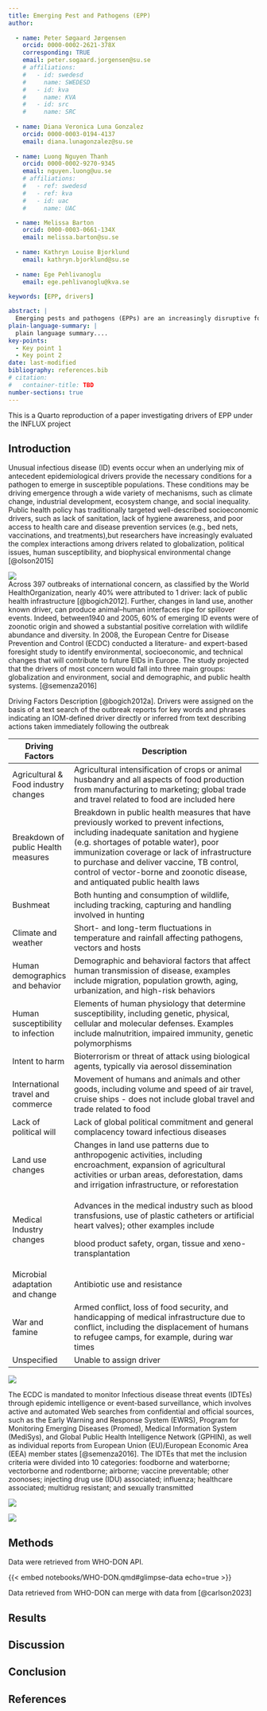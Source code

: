 ```yaml
---
title: Emerging Pest and Pathogens (EPP)
author:
  
  - name: Peter Søgaard Jørgensen
    orcid: 0000-0002-2621-378X
    corresponding: TRUE
    email: peter.sogaard.jorgensen@su.se
    # affiliations:
    #   - id: swedesd
    #     name: SWEDESD 
    #   - id: kva
    #     name: KVA    
    #   - id: src
    #     name: SRC  
  
  - name: Diana Veronica Luna Gonzalez 
    orcid: 0000-0003-0194-4137
    email: diana.lunagonzalez@su.se   
    
  - name: Luong Nguyen Thanh
    orcid: 0000-0002-9270-9345
    email: nguyen.luong@uu.se
    # affiliations:
    #   - ref: swedesd
    #   - ref: kva
    #   - id: uac
    #     name: UAC

  - name: Melissa Barton
    orcid: 0000-0003-0661-134X
    email: melissa.barton@su.se       
    
  - name: Kathryn Louise Bjorklund
    email: kathryn.bjorklund@su.se
    
  - name: Ege Pehlivanoglu 
    email: ege.pehlivanoglu@kva.se
  
keywords: [EPP, drivers]

abstract: |
  Emerging pests and pathogens (EPPs) are an increasingly disruptive force to human society that can cause large social and ecological changes far beyond their initial site of emergence. Three forces contribute to this growing challenge now and in the foreseeable future: first, potential EPPs are more likely to come in to first contact with human habitats as human land use expands. Second, denser human trade and travel networks mean that EPPs are more likely to emerge in new regions. Third, human technology, such as biocidal agents, increases risks for re-emergence. Understanding how EPPs cascade across scales in social-ecological systems is therefore an urgent priority, but no formal approach currently exists for analysing the ripple effects at scale, from their seeding to their lasting societal imprints. This project aims to fill this gap in sustainability science for society.
plain-language-summary: |
  plain language summary....
key-points:
  - Key point 1
  - Key point 2
date: last-modified
bibliography: references.bib
# citation:
#   container-title: TBD
number-sections: true
---
```


::: {.callout-note appearance="simple" collapse="true"}
This is a Quarto reproduction of a paper investigating drivers of EPP under the INFLUX project
:::

## Introduction {#sec-introduction}

Unusual infectious disease (ID) events occur when an underlying mix of antecedent epidemiological drivers provide the necessary conditions for a pathogen to emerge in susceptible populations. These conditions may be driving emergence through a wide variety of mechanisms, such as climate change, industrial development, ecosystem change, and social inequality. Public health policy has traditionally targeted well-described socioeconomic drivers, such as lack of sanitation, lack of hygiene awareness, and poor access to health care and disease prevention services (e.g., bed nets, vaccinations, and treatments),but researchers have increasingly evaluated the complex interactions among drivers related to globalization, political issues, human susceptibility, and biophysical environmental change [@olson2015]

![](images/paste-4.png)\
Across 397 outbreaks of international concern, as classified by the World HealthOrganization, nearly 40% were attributed to 1 driver: lack of public health infrastructure [@bogich2012]. Further, changes in land use, another known driver, can produce animal–human interfaces ripe for spillover events. Indeed, between1940 and 2005, 60% of emerging ID events were of zoonotic origin and showed a substantial positive correlation with wildlife abundance and diversity. In 2008, the European Centre for Disease Prevention and Control (ECDC) conducted a literature- and expert-based foresight study to identify environmental, socioeconomic, and technical changes that will contribute to future EIDs in Europe. The study projected that the drivers of most concern would fall into three main groups: globalization and environment, social and demographic, and public health systems. [@semenza2016]

Driving Factors Description [@bogich2012a]. Drivers were assigned on the basis of a text search of the outbreak reports for key words and phrases indicating an IOM-defined driver directly or inferred from text describing actions taken immediately following the outbreak

+--------------------------------------+---------------------------------------------------------------------------------------------------------------------------------------------------------------------------------------------------------------------------------------------------------------------------------------------------------------------------------------------------------+
| Driving Factors                      | Description                                                                                                                                                                                                                                                                                                                                             |
+======================================+=========================================================================================================================================================================================================================================================================================================================================================+
| Agricultural & Food industry changes | Agricultural intensification of crops or animal husbandry and all aspects of food production from manufacturing to marketing; global trade and travel related to food are included here                                                                                                                                                                 |
+--------------------------------------+---------------------------------------------------------------------------------------------------------------------------------------------------------------------------------------------------------------------------------------------------------------------------------------------------------------------------------------------------------+
| Breakdown of public Health measures  | Breakdown in public health measures that have previously worked to prevent infections, including inadequate sanitation and hygiene (e.g. shortages of potable water), poor immunization coverage or lack of infrastructure to purchase and deliver vaccine, TB control, control of vector-borne and zoonotic disease, and antiquated public health laws |
+--------------------------------------+---------------------------------------------------------------------------------------------------------------------------------------------------------------------------------------------------------------------------------------------------------------------------------------------------------------------------------------------------------+
| Bushmeat                             | Both hunting and consumption of wildlife, including tracking, capturing and handling involved in hunting                                                                                                                                                                                                                                                |
+--------------------------------------+---------------------------------------------------------------------------------------------------------------------------------------------------------------------------------------------------------------------------------------------------------------------------------------------------------------------------------------------------------+
| Climate and weather                  | Short- and long-term fluctuations in temperature and rainfall affecting pathogens, vectors and hosts                                                                                                                                                                                                                                                    |
+--------------------------------------+---------------------------------------------------------------------------------------------------------------------------------------------------------------------------------------------------------------------------------------------------------------------------------------------------------------------------------------------------------+
| Human demographics and behavior      | Demographic and behavioral factors that affect human transmission of disease, examples include migration, population growth, aging, urbanization, and high-risk behaviors                                                                                                                                                                               |
+--------------------------------------+---------------------------------------------------------------------------------------------------------------------------------------------------------------------------------------------------------------------------------------------------------------------------------------------------------------------------------------------------------+
| Human susceptibility to infection    | Elements of human physiology that determine susceptibility, including genetic, physical, cellular and molecular defenses. Examples include malnutrition, impaired immunity, genetic polymorphisms                                                                                                                                                       |
+--------------------------------------+---------------------------------------------------------------------------------------------------------------------------------------------------------------------------------------------------------------------------------------------------------------------------------------------------------------------------------------------------------+
| Intent to harm                       | Bioterrorism or threat of attack using biological agents, typically via aerosol dissemination                                                                                                                                                                                                                                                           |
+--------------------------------------+---------------------------------------------------------------------------------------------------------------------------------------------------------------------------------------------------------------------------------------------------------------------------------------------------------------------------------------------------------+
| International travel and commerce    | Movement of humans and animals and other goods, including volume and speed of air travel, cruise ships - does not include global travel and trade related to food                                                                                                                                                                                       |
+--------------------------------------+---------------------------------------------------------------------------------------------------------------------------------------------------------------------------------------------------------------------------------------------------------------------------------------------------------------------------------------------------------+
| Lack of political will               | Lack of global political commitment and general complacency toward infectious diseases                                                                                                                                                                                                                                                                  |
+--------------------------------------+---------------------------------------------------------------------------------------------------------------------------------------------------------------------------------------------------------------------------------------------------------------------------------------------------------------------------------------------------------+
| Land use changes                     | Changes in land use patterns due to anthropogenic activities, including encroachment, expansion of agricultural activities or urban areas, deforestation, dams and irrigation infrastructure, or reforestation                                                                                                                                          |
+--------------------------------------+---------------------------------------------------------------------------------------------------------------------------------------------------------------------------------------------------------------------------------------------------------------------------------------------------------------------------------------------------------+
| Medical Industry changes             | Advances in the medical industry such as blood transfusions, use of plastic catheters or artificial heart valves); other examples include                                                                                                                                                                                                               |
|                                      |                                                                                                                                                                                                                                                                                                                                                         |
|                                      | blood product safety, organ, tissue and xeno-transplantation                                                                                                                                                                                                                                                                                            |
+--------------------------------------+---------------------------------------------------------------------------------------------------------------------------------------------------------------------------------------------------------------------------------------------------------------------------------------------------------------------------------------------------------+
| Microbial adaptation and change      | Antibiotic use and resistance                                                                                                                                                                                                                                                                                                                           |
+--------------------------------------+---------------------------------------------------------------------------------------------------------------------------------------------------------------------------------------------------------------------------------------------------------------------------------------------------------------------------------------------------------+
| War and famine                       | Armed conflict, loss of food security, and handicapping of medical infrastructure due to conflict, including the displacement of humans to refugee camps, for example, during war times                                                                                                                                                                 |
+--------------------------------------+---------------------------------------------------------------------------------------------------------------------------------------------------------------------------------------------------------------------------------------------------------------------------------------------------------------------------------------------------------+
| Unspecified                          | Unable to assign driver                                                                                                                                                                                                                                                                                                                                 |
+--------------------------------------+---------------------------------------------------------------------------------------------------------------------------------------------------------------------------------------------------------------------------------------------------------------------------------------------------------------------------------------------------------+

![](images/paste-1.png)

The ECDC is mandated to monitor Infectious disease threat events (IDTEs) through epidemic intelligence or event-based surveillance, which involves active and automated Web searches from confidential and official sources, such as the Early Warning and Response System (EWRS), Program for Monitoring Emerging Diseases (Promed), Medical Information System (MediSys), and Global Public Health Intelligence Network (GPHIN), as well as individual reports from European Union (EU)/European Economic Area (EEA) member states [@semenza2016]. The IDTEs that met the inclusion criteria were divided into 10 categories: foodborne and waterborne; vectorborne and rodentborne; airborne; vaccine preventable; other zoonoses; injecting drug use (IDU) associated; influenza; healthcare associated; multidrug resistant; and sexually transmitted

![](images/paste-2.png)

![](images/paste-3.png)

## Methods {#sec-methods}

Data were retrieved from WHO-DON API.

{{< embed notebooks/WHO-DON.qmd#glimpse-data echo=true >}}

Data retrieved from WHO-DON can merge with data from [@carlson2023]

## Results {#sec-results}

## Discussion {#sec-discussion}

## Conclusion {#sec-conclusion}

## References {#sec-reference}

::: {#refs}
:::